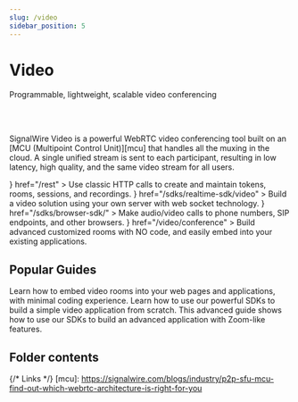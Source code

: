 ---
slug: /video
sidebar_position: 5
---

# Video


<Subtitle>Programmable, lightweight, scalable video conferencing</Subtitle>

<br/><br/>

SignalWire Video is a powerful WebRTC video conferencing tool built on an 
[MCU (Multipoint Control Unit)][mcu] that handles all the muxing in the cloud.
A single unified stream is sent to each participant, resulting in low latency, high quality, and the same video stream for all users.

<CardGroup>
  <Card 
    title="REST APIs" 
    icon={<MdRestartAlt />}
    href="/rest"
  >
    Use classic HTTP calls to create and maintain tokens, rooms, sessions, and recordings.
  </Card>
  <Card 
    title="Realtime Server SDK" 
    icon={<MdRouter />}
    href="/sdks/realtime-sdk/video"
  >
    Build a video solution using your own server with web socket technology.
  </Card>
  <Card 
    title="Browser SDKs (v2 and v3)" 
    icon={<MdWeb />}
    href="/sdks/browser-sdk/"
  >
    Make audio/video calls to phone numbers, SIP endpoints, and other browsers.
  </Card>
  <Card 
    title="Programmable Video Conferences" 
    icon={<MdVideoCall />}
    href="/video/conference"
  >
    Build advanced customized rooms with NO code, and easily embed into your existing applications.
  </Card>
</CardGroup>

## Popular Guides

<CardGroup>
  <Card 
    title="Embed Video Conferences with Minimal Coding"
    href="/video/conference"
  >
    Learn how to embed video rooms into your web pages and applications, with minimal coding experience.
  </Card>
  <Card 
    title="A Simple Video Demo"
    href="/video/getting-started/simple-video-demo"
  >
    Learn how to use our powerful SDKs to build a simple video application from scratch.
  </Card>
  <Card 
    title="Making a Zoom Clone"
    href="/video/guides/making-a-zoom-clone"
  >
    This advanced guide shows how to use our SDKs to build an advanced application with Zoom-like features.
  </Card>
</CardGroup>

## Folder contents

<DocCardList />

{/* Links */}
[mcu]: https://signalwire.com/blogs/industry/p2p-sfu-mcu-find-out-which-webrtc-architecture-is-right-for-you